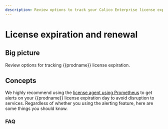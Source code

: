 ```yaml
---
description: Review options to track your Calico Enterprise license expiration.
---
```


# License expiration and renewal


## Big picture

Review options for tracking {{prodname}} license expiration.

## Concepts

We highly recommend using the [license agent using Prometheus](monitor/metrics/license-agent.mdx) to get alerts on your {{prodname}} license expiration day to avoid disruption to services. Regardless of whether you using the alerting feature, here are some things you should know.

### FAQ

<License />

